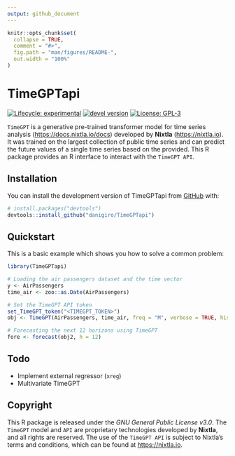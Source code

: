 ```yaml
---
output: github_document
---
```


<!-- README.md is generated from README.Rmd. Please edit that file -->

```r
knitr::opts_chunk$set(
  collapse = TRUE,
  comment = "#>",
  fig.path = "man/figures/README-",
  out.width = "100%"
)
```

# TimeGPTapi

<!-- badges: start -->
[![Lifecycle: experimental](https://img.shields.io/badge/lifecycle-experimental-orange.svg)](https://lifecycle.r-lib.org/articles/stages.html) [![devel version](https://img.shields.io/badge/devel%20version-0.1.0-blue.svg)](https://github.com/daniGiro/TimeGPTapi) [![License: GPL-3](https://img.shields.io/badge/license-GPL--3-forestgreen.svg)](https://cran.r-project.org/web/licenses/GPL-3)
<!-- badges: end -->

`TimeGPT` is a generative pre-trained transformer model for time series analysis  ([https://docs.nixtla.io/docs](docs.nixtla.io/docs)) developed by **Nixtla** ([https://nixtla.io](https://nixtla.io)). It was trained on the largest collection of public time series and can predict the future values of a single time series based on the provided. This R package provides an R interface to interact with the `TimeGPT API`.


## Installation

You can install the development version of TimeGPTapi from [GitHub](https://github.com/) with:

``` r
# install.packages("devtools")
devtools::install_github("danigiro/TimeGPTapi")
```

## Quickstart

This is a basic example which shows you how to solve a common problem:

```r
library(TimeGPTapi)

# Loading the air passengers dataset and the time vector
y <- AirPassengers
time_air <- zoo::as.Date(AirPassengers)

# Set the TimeGPT API token
set_TimeGPT_token("<TIMEGPT_TOKEN>")
obj <- TimeGPT(AirPassengers, time_air, freq = "M", verbose = TRUE, historic = TRUE)

# Forecasting the next 12 horizons using TimeGPT
fore <- forecast(obj2, h = 12)
```

## Todo

- Implement external regressor (`xreg`)
- Multivariate TimeGPT

## Copyright

This R package is released under the *GNU General Public License v3.0*. The `TimeGPT` model and `API` are proprietary technologies developed by **Nixtla**, and all rights are reserved. The use of the `TimeGPT API` is subject to Nixtla's terms and conditions, which can be found at [https://nixtla.io](https://nixtla.io).
